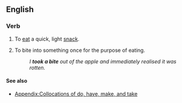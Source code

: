 ==English==

===Verb===
{{en-verb|takes a bite|taking a bite|took a bite|taken a bite}}

# {{rfd-sense}} {{lb|en|idiomatic}} To [[eat]] a quick, light [[snack]].
# To bite into something once for the purpose of eating.
#: ''I '''took a bite''' out of the apple and immediately realised it was rotten.''

====See also====
* [[Appendix:Collocations of do, have, make, and take]]